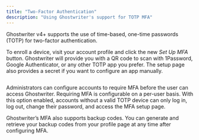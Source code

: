 ```yaml
---
title: "Two-Factor Authentication"
description: "Using Ghostwriter's support for TOTP MFA"
---
```


Ghostwriter v4+ supports the use of time-based, one-time passwords (TOTP) for two-factor authentication.

To enroll a device, visit your account profile and click the new _Set Up MFA_ button. Ghostwriter will provide you with a QR code to scan with 1Password, Google Authenticator, or any other TOTP app you prefer. The setup page also provides a secret if you want to configure an app manually.

<Frame>
  <img src="/images/features/image-2.avif" alt=""/>
</Frame>

Administrators can configure accounts to require MFA before the user can access Ghostwriter. Requiring MFA is configurable on a per-user basis. With this option enabled, accounts without a valid TOTP device can only log in, log out, change their password, and access the MFA setup page.

Ghostwriter’s MFA also supports backup codes. You can generate and retrieve your backup codes from your profile page at any time after configuring MFA.

